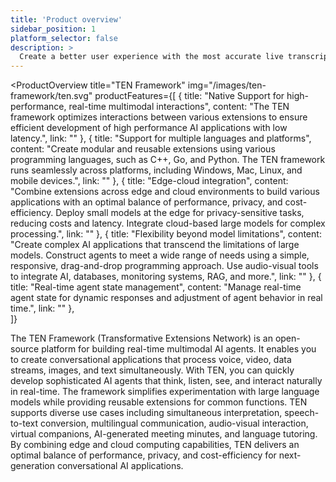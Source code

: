 ```yaml
---
title: 'Product overview'
sidebar_position: 1
platform_selector: false
description: >
  Create a better user experience with the most accurate live transcription and subtitling.
---
```


<ProductOverview
    title="TEN Framework"
    img="/images/ten-framework/ten.svg"
    productFeatures={[
        {
            title: "Native Support for high-performance, real-time multimodal interactions",
            content: "The TEN framework optimizes interactions between various extensions to ensure efficient development of  high performance AI applications with low latency.",
            link: ""
        },
        {
            title: "Support for multiple languages and platforms",
            content: "Create modular and reusable extensions using various programming languages, such as C++, Go, and Python. The TEN framework runs seamlessly across platforms, including Windows, Mac, Linux, and mobile devices.",
            link: ""
        },
        {
            title: "Edge-cloud integration",
            content: "Combine extensions across edge and cloud environments to build various applications with an optimal balance of performance, privacy, and cost-efficiency. Deploy small models at the edge for privacy-sensitive tasks, reducing costs and latency. Integrate cloud-based large models for complex processing.",
            link: ""
        }, 
        {
            title: "Flexibility beyond model limitations",
            content: "Create complex AI applications that transcend the limitations of large models. Construct agents to meet a wide range of needs using a simple, responsive, drag-and-drop programming approach. Use audio-visual tools to integrate AI, databases, monitoring systems, RAG, and more.",
            link: ""
        }, 
        {
            title: "Real-time agent state management",
            content: "Manage real-time agent state for dynamic responses and adjustment of agent behavior in real time.",
            link: ""
        },                 
    ]}

>

The TEN Framework (Transformative Extensions Network) is an open-source platform for building real-time multimodal AI agents. It enables you to create conversational applications that process voice, video, data streams, images, and text simultaneously. With TEN, you can quickly develop sophisticated AI agents that think, listen, see, and interact naturally in real-time. The framework simplifies experimentation with large language models while providing reusable extensions for common functions. TEN supports diverse use cases including simultaneous interpretation, speech-to-text conversion, multilingual communication, audio-visual interaction, virtual companions, AI-generated meeting minutes, and language tutoring. By combining edge and cloud computing capabilities, TEN delivers an optimal balance of performance, privacy, and cost-efficiency for next-generation conversational AI applications.

</ProductOverview>